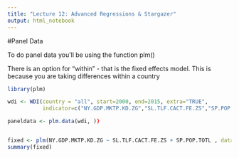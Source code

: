 ```yaml
---
title: "Lecture 12: Advanced Regressions & Stargazer"
output: html_notebook
---
```



#Panel Data

To do panel data you'll be using the function plm()

There is an option for "within" - that is the fixed effects model. This is because you are taking differences within a country 

```r
library(plm)

wdi <- WDI(country = "all", start=2000, end=2015, extra="TRUE",
           indicator=c("NY.GDP.MKTP.KD.ZG","SL.TLF.CACT.FE.ZS","SP.POP.TOTL"))
```
```r

paneldata <- plm.data(wdi, ))


fixed <- plm(NY.GDP.MKTP.KD.ZG ~ SL.TLF.CACT.FE.ZS + SP.POP.TOTL , data=wdi, model="within")
summary(fixed)
```
